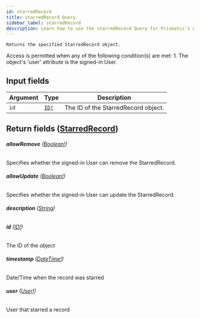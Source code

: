 ```yaml
---
id: starredRecord
title: starredRecord Query
sidebar_label: starredRecord
description: Learn how to use the starredRecord Query for Prismatic's API.
---
```


    Returns the specified StarredRecord object.

Access is permitted when any of the following condition(s) are met: 1. The object's 'user' attribute is the signed-in User.

## Input fields

| Argument | Type                              | Description                         |
| -------- | --------------------------------- | ----------------------------------- |
| `id`     | [`ID!`](api/schema/scalar/ID.mdx) | The ID of the StarredRecord object. |

## Return fields ([StarredRecord](api/schema/object/StarredRecord.mdx))

###### <b>allowRemove</b> ([Boolean!](api/schema/scalar/Boolean.mdx))

Specifies whether the signed-in User can remove the StarredRecord.

###### <b>allowUpdate</b> ([Boolean!](api/schema/scalar/Boolean.mdx))

Specifies whether the signed-in User can update the StarredRecord.

###### <b>description</b> ([String](api/schema/scalar/String.mdx))

###### <b>id</b> ([ID!](api/schema/scalar/ID.mdx))

The ID of the object

###### <b>timestamp</b> ([DateTime!](api/schema/scalar/DateTime.mdx))

Date/Time when the record was starred

###### <b>user</b> ([User!](api/schema/object/User.mdx))

User that starred a record
